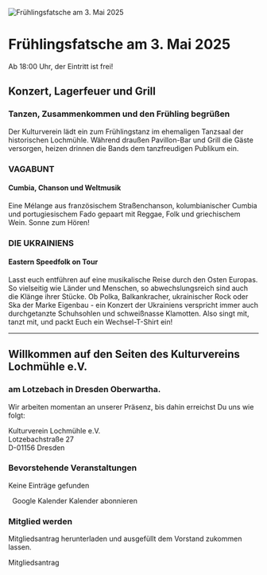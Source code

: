 ![Frühlingsfatsche am 3. Mai 2025](/assets/images/Fruehlingsfatsche-2025.png)

# Frühlingsfatsche am 3. Mai 2025

Ab 18:00 Uhr, der Eintritt ist frei!

## Konzert, Lagerfeuer und Grill

### Tanzen, Zusammenkommen und den Frühling begrüßen

Der Kulturverein lädt ein zum Frühlingstanz im ehemaligen Tanzsaal der historischen Lochmühle. Während draußen Pavillon-Bar und Grill die Gäste versorgen,
heizen drinnen die Bands dem tanzfreudigen Publikum ein.

### VAGABUNT
#### Cumbia, Chanson und Weltmusik

Eine Mélange aus französischem Straßenchanson, kolumbianischer Cumbia und portugiesischem Fado gepaart mit Reggae, Folk und griechischem Wein. Sonne zum Hören!

### DIE UKRAINIENS

#### Eastern Speedfolk on Tour

Lasst euch entführen auf eine musikalische Reise durch den Osten Europas. So vielseitig wie Länder und Menschen, so abwechslungsreich sind auch die Klänge ihrer Stücke.
Ob Polka, Balkankracher, ukrainischer Rock oder Ska der Marke Eigenbau - ein Konzert der Ukrainiens verspricht immer auch durchgetanzte Schuhsohlen und schweißnasse Klamotten.
Also singt mit, tanzt mit, und packt Euch ein Wechsel-T-Shirt ein!

---

## Willkommen auf den Seiten des Kulturvereins Lochmühle e.V.

### am Lotzebach in Dresden Oberwartha.

Wir arbeiten momentan an unserer Präsenz, bis dahin erreichst Du uns wie folgt:

Kulturverein Lochmühle e.V.\
Lotzebachstraße 27\
D-01156 Dresden

### Bevorstehende Veranstaltungen

<kvlm-upcoming-events calendar-url="{{config.calendar.upcoming}}"
                      loading="Lade Veranstaltungen">
Keine Einträge gefunden
</kvlm-upcoming-events>

&nbsp;
<kvlm-buttons>
<kvlm-button href="{{config.calendar.google}}" target="_blank">
Google Kalender
</kvlm-button>
<kvlm-button href="{{config.calendar.ical}}" download="KVLM Kalender">
Kalender abonnieren
</kvlm-button>
</kvlm-buttons>

### Mitglied werden

Mitgliedsantrag herunterladen und ausgefüllt dem Vorstand zukommen lassen.

<kvlm-button href="{{config.docs.membership}}" download="KVLM Mitgliedsantrag.pdf">
  Mitgliedsantrag
</kvlm-button>
